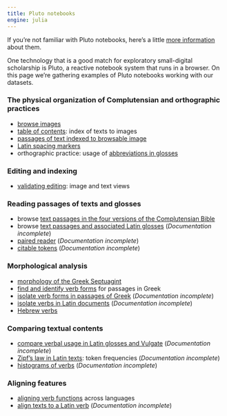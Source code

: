 ```yaml
---
title: Pluto notebooks
engine: julia
---
```


:::{.callout-note title="Pluto"}
If you're not familiar with Pluto notebooks, here's a little  [more information](./pluto-about/) about them.
:::


One technology that is a good match for exploratory small-digital scholarship is Pluto, a reactive notebook system that runs in a browser. On this page we're gathering examples of Pluto notebooks working with our datasets.


### The physical organization of Complutensian and orthographic practices

- [browse images](./imagebrowsing/)
- [table of contents](./toc/): index of texts to images
- [passages of text indexed to browsable image](./passage-plus-image/) 
- [Latin spacing markers](./spacing-markers-latin/)
- orthographic practice: usage of [abbreviations in glosses](./abbreviations/) 

### Editing and indexing

- [validating editing](./validation/): image and text views



### Reading passages of texts and glosses

- browse [text passages in the four versions of the Complutensian Bible](./alignedpassages/)
- browse [text passages and associated Latin glosses](./aligned-with-glosses/) (*Documentation incomplete*)
- [paired reader](./paired-reader/) (*Documentation incomplete*)
- [citable tokens](./citable-tokens/) (*Documentation incomplete*)


### Morphological analysis


- [morphology of the Greek Septuagint](./greek-morphology/)
- [find and identify verb forms](./greek-verbs/) for passages in Greek
- [isolate verb forms in passages of Greek](./isolate-verbs-greek/) (*Documentation incomplete*)
- [isolate verbs in Latin documents](./isolateverbs/) (*Documentation incomplete*)
- [Hebrew verbs](./hebrew-verbs/) 

### Comparing  textual contents

- [compare verbal usage in Latin glosses and Vulgate](./glossing-vocab/)  (*Documentation incomplete*)
- [Zipf's law in Latin texts](./zipf-latin/): token frequencies (*Documentation incomplete*)
- [histograms of verbs](./verbhisto/) (*Documentation incomplete*)


### Aligning features

- [aligning verb functions](./align-verbs-multilingual/) across languages
- [align texts to a Latin verb](./align-verbs-to-latin/) (*Documentation incomplete*)

